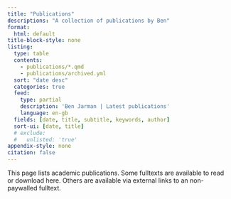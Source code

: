 ```yaml
---
title: "Publications"
descriptions: "A collection of publications by Ben"
format:
  html: default
title-block-style: none
listing:
  type: table
  contents:
    - publications/*.qmd
    - publications/archived.yml
  sort: "date desc"
  categories: true
  feed:
    type: partial
    description: 'Ben Jarman | Latest publications'
    language: en-gb
  fields: [date, title, subtitle, keywords, author]
  sort-ui: [date, title]
  # exclude:
  #   unlisted: 'true'
appendix-style: none
citation: false
---
```


::: {.callout-note}
This page lists academic publications. Some fulltexts are available to read or download here. Others are available via external links to an non-paywalled fulltext.
:::